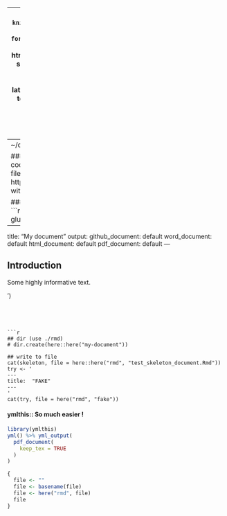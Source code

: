 
---
title: "`r knitr::current_input()`"
date: "`r paste('last updated', 
    format(lubridate::now(), ' %d %B %Y'))`"
output:   
  html_document:  
        code_folding: show
        toc: true 
        toc_depth: 4
        toc_float: true
        mathjax: default
  pdf_document:   
    latex_engine: xelatex  
    toc: true
    toc_depth:  4   
fontsize: 11pt   
geometry: margin=0.4in,top=0.25in   
TAGS:  skeleton, yaml, ymlthis::
---
~/code/MASTER_INDEX.md


####  Create .Rmd skeleton in code; modify yaml; save the file.
  * REF:  https://github.com/tgerke/rmd-with-ci#how-this-was-set-up
```r
knitr::opts_chunk$set(
  echo = TRUE,
  comment = "      ##",
  error = TRUE,
  collapse = T
) # T easier to read
library(glue)
library(rmarkdown)
```


#### Method:   One long string.
```r
## need glue?
skeleton <- glue::glue('
---
title: "My document"
output:
  github_document: default
  word_document: default
  html_document: default
  pdf_document: default
---

Introduction
---

Some highly informative text.

')
```




```r
## dir (use ./rmd)
# dir.create(here::here("my-document"))

## write to file
cat(skeleton, file = here::here("rmd", "test_skeleton_document.Rmd"))
try <- '
---
title:  "FAKE"
---
'
cat(try, file = here("rmd", "fake"))
```


#### ymlthis::  So much easier !
```r
library(ymlthis)
yml() %>% yml_output(
  pdf_document(
    keep_tex = TRUE
  )
)
```


```r
{
  file <- ""
  file <- basename(file)
  file <- here("rmd", file)
  file
}
```
